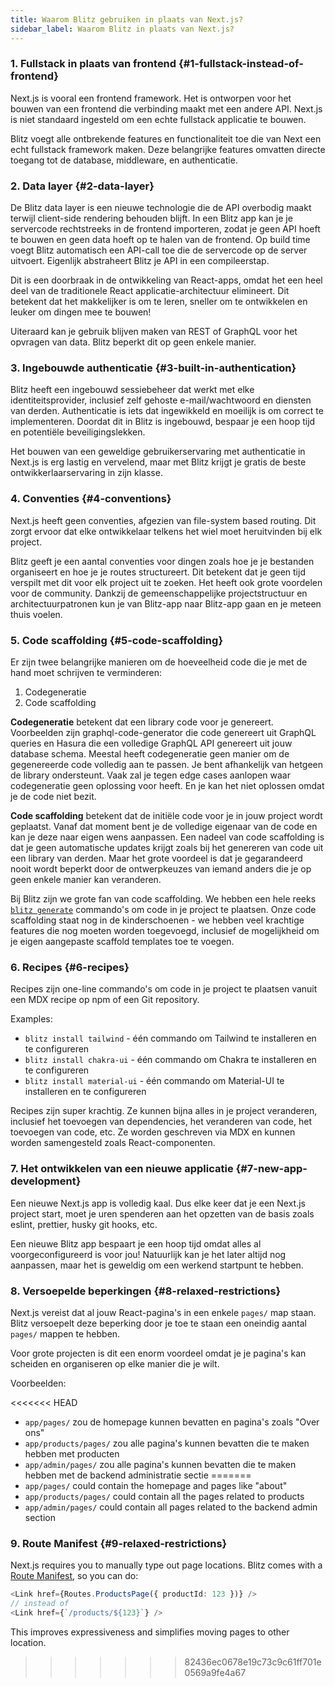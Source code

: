 ```yaml
---
title: Waarom Blitz gebruiken in plaats van Next.js?
sidebar_label: Waarom Blitz in plaats van Next.js?
---
```


### 1. Fullstack in plaats van frontend {#1-fullstack-instead-of-frontend}

Next.js is vooral een frontend framework. Het is ontworpen voor het bouwen
van een frontend die verbinding maakt met een andere API. Next.js is niet
standaard ingesteld om een echte fullstack applicatie te bouwen.

Blitz voegt alle ontbrekende features en functionaliteit toe die van Next
een echt fullstack framework maken. Deze belangrijke features omvatten
directe toegang tot de database, middleware, en authenticatie.

### 2. Data layer {#2-data-layer}

De Blitz data layer is een nieuwe technologie die de API overbodig maakt
terwijl client-side rendering behouden blijft. In een Blitz app kan je je
servercode rechtstreeks in de frontend importeren, zodat je geen API hoeft
te bouwen en geen data hoeft op te halen van de frontend. Op build time
voegt Blitz automatisch een API-call toe die de servercode op de server
uitvoert. Eigenlijk abstraheert Blitz je API in een compileerstap.

Dit is een doorbraak in de ontwikkeling van React-apps, omdat het een heel
deel van de traditionele React applicatie-architectuur elimineert. Dit
betekent dat het makkelijker is om te leren, sneller om te ontwikkelen en
leuker om dingen mee te bouwen!

Uiteraard kan je gebruik blijven maken van REST of GraphQL voor het
opvragen van data. Blitz beperkt dit op geen enkele manier.

### 3. Ingebouwde authenticatie {#3-built-in-authentication}

Blitz heeft een ingebouwd sessiebeheer dat werkt met elke
identiteitsprovider, inclusief zelf gehoste e-mail/wachtwoord en diensten
van derden. Authenticatie is iets dat ingewikkeld en moeilijk is om
correct te implementeren. Doordat dit in Blitz is ingebouwd, bespaar je
een hoop tijd en potentiële beveiligingslekken.

Het bouwen van een geweldige gebruikerservaring met authenticatie in
Next.js is erg lastig en vervelend, maar met Blitz krijgt je gratis de
beste ontwikkerlaarservaring in zijn klasse.

### 4. Conventies {#4-conventions}

Next.js heeft geen conventies, afgezien van file-system based routing. Dit
zorgt ervoor dat elke ontwikkelaar telkens het wiel moet heruitvinden bij
elk project.

Blitz geeft je een aantal conventies voor dingen zoals hoe je je bestanden
organiseert en hoe je je routes structureert. Dit betekent dat je geen
tijd verspilt met dit voor elk project uit te zoeken. Het heeft ook grote
voordelen voor de community. Dankzij de gemeenschappelijke
projectstructuur en architectuurpatronen kun je van Blitz-app naar
Blitz-app gaan en je meteen thuis voelen.

### 5. Code scaffolding {#5-code-scaffolding}

Er zijn twee belangrijke manieren om de hoeveelheid code die je met de
hand moet schrijven te verminderen:

1. Codegeneratie
2. Code scaffolding

**Codegeneratie** betekent dat een library code voor je genereert.
Voorbeelden zijn graphql-code-generator die code genereert uit GraphQL
queries en Hasura die een volledige GraphQL API genereert uit jouw
database schema. Meestal heeft codegeneratie geen manier om de
gegenereerde code volledig aan te passen. Je bent afhankelijk van hetgeen
de library ondersteunt. Vaak zal je tegen edge cases aanlopen waar
codegeneratie geen oplossing voor heeft. En je kan het niet oplossen omdat
je de code niet bezit.

**Code scaffolding** betekent dat de initiële code voor je in jouw project
wordt geplaatst. Vanaf dat moment bent je de volledige eigenaar van de
code en kan je deze naar eigen wens aanpassen. Een nadeel van code
scaffolding is dat je geen automatische updates krijgt zoals bij het
genereren van code uit een library van derden. Maar het grote voordeel is
dat je gegarandeerd nooit wordt beperkt door de ontwerpkeuzes van iemand
anders die je op geen enkele manier kan veranderen.

Bij Blitz zijn we grote fan van code scaffolding. We hebben een hele reeks
[`blitz generate`](./cli-generate) commando's om code in je project te
plaatsen. Onze code scaffolding staat nog in de kinderschoenen - we hebben
veel krachtige features die nog moeten worden toegevoegd, inclusief de
mogelijkheid om je eigen aangepaste scaffold templates toe te voegen.

### 6. Recipes {#6-recipes}

Recipes zijn one-line commando's om code in je project te plaatsen vanuit
een MDX recipe op npm of een Git repository.

Examples:

- `blitz install tailwind` - één commando om Tailwind te installeren en te
  configureren
- `blitz install chakra-ui` - één commando om Chakra te installeren en te
  configureren
- `blitz install material-ui` - één commando om Material-UI te installeren
  en te configureren

Recipes zijn super krachtig. Ze kunnen bijna alles in je project
veranderen, inclusief het toevoegen van dependencies, het veranderen van
code, het toevoegen van code, etc. Ze worden geschreven via MDX en kunnen
worden samengesteld zoals React-componenten.

### 7. Het ontwikkelen van een nieuwe applicatie {#7-new-app-development}

Een nieuwe Next.js app is volledig kaal. Dus elke keer dat je een Next.js
project start, moet je uren spenderen aan het opzetten van de basis zoals
eslint, prettier, husky git hooks, etc.

Een nieuwe Blitz app bespaart je een hoop tijd omdat alles al
voorgeconfigureerd is voor jou! Natuurlijk kan je het later altijd nog
aanpassen, maar het is geweldig om een werkend startpunt te hebben.

### 8. Versoepelde beperkingen {#8-relaxed-restrictions}

Next.js vereist dat al jouw React-pagina's in een enkele `pages/` map
staan. Blitz versoepelt deze beperking door je toe te staan een oneindig
aantal `pages/` mappen te hebben.

Voor grote projecten is dit een enorm voordeel omdat je je pagina's kan
scheiden en organiseren op elke manier die je wilt.

Voorbeelden:

<<<<<<< HEAD
- `app/pages/` zou de homepage kunnen bevatten en pagina's zoals "Over
  ons"
- `app/products/pages/` zou alle pagina's kunnen bevatten die te maken
  hebben met producten
- `app/admin/pages/` zou alle pagina's kunnen bevatten die te maken hebben
  met de backend administratie sectie
=======
- `app/pages/` could contain the homepage and pages like "about"
- `app/products/pages/` could contain all the pages related to products
- `app/admin/pages/` could contain all pages related to the backend admin
  section

### 9. Route Manifest {#9-relaxed-restrictions}

Next.js requires you to manually type out page locations. Blitz comes with
a [Route Manifest](./route-manifest), so you can do:

```ts
<Link href={Routes.ProductsPage({ productId: 123 })} />
// instead of
<Link href={`/products/${123}`} />
```

This improves expressiveness and simplifies moving pages to other
location.
>>>>>>> 82436ec0678e19c73c9c61ff701e0569a9fe4a67
